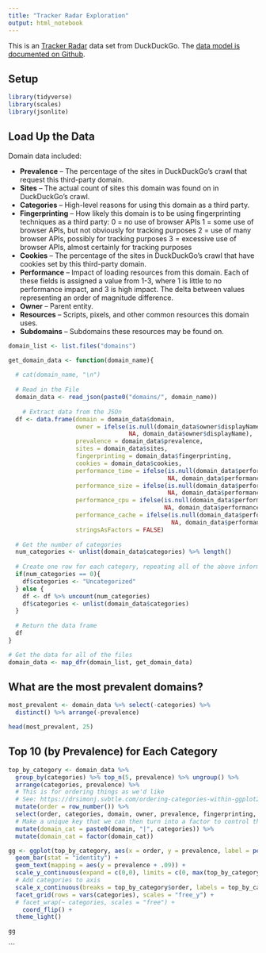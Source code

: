 ```yaml
---
title: "Tracker Radar Exploration"
output: html_notebook
---
```


This is an [Tracker Radar](https://spreadprivacy.com/duckduckgo-tracker-radar/) data set from DuckDuckGo. The [data model is documented on Github](https://github.com/duckduckgo/tracker-radar/blob/master/docs/DATA_MODEL.md).

## Setup

```r

library(tidyverse)
library(scales)
library(jsonlite)

```

## Load Up the Data

Domain data included:

* **Prevalence** – The percentage of the sites in DuckDuckGo's crawl that request this third-party domain.
* **Sites** – The actual count of sites this domain was found on in DuckDuckGo's crawl.
* **Categories** – High-level reasons for using this domain as a third party.
* **Fingerprinting** – How likely this domain is to be using fingerprinting techniques as a third party: 
  0 = no use of browser APIs
  1 = some use of browser APIs, but not obviously for tracking purposes
  2 = use of many browser APIs, possibly for tracking purposes
  3 = excessive use of browser APIs, almost certainly for tracking purposes
* **Cookies** – The percentage of the sites in DuckDuckGo's crawl that have cookies set by this third-party domain.
* **Performance** – Impact of loading resources from this domain. Each of these fields is assigned a value from 1-3, where 1 is little to no performance impact, and 3 is high impact. The delta between values representing an order of magnitude difference.
* **Owner** – Parent entity.
* **Resources** – Scripts, pixels, and other common resources this domain uses.
* **Subdomains** – Subdomains these resources may be found on.

```r

domain_list <- list.files("domains")

get_domain_data <- function(domain_name){
  
  # cat(domain_name, "\n")
  
  # Read in the File
  domain_data <- read_json(paste0("domains/", domain_name))
  
    # Extract data from the JSOn
  df <- data.frame(domain = domain_data$domain,
                   owner = ifelse(is.null(domain_data$owner$displayName), 
                                  NA, domain_data$owner$displayName),
                   prevalence = domain_data$prevalence,
                   sites = domain_data$sites,
                   fingerprinting = domain_data$fingerprinting,
                   cookies = domain_data$cookies,
                   performance_time = ifelse(is.null(domain_data$performance$time),
                                             NA, domain_data$performance$time),
                   performance_size = ifelse(is.null(domain_data$performance$size),
                                             NA, domain_data$performance$size),
                   performance_cpu = ifelse(is.null(domain_data$performance$cpu),
                                            NA, domain_data$performance$cpu),
                   performance_cache = ifelse(is.null(domain_data$performance$cache),
                                              NA, domain_data$performance$cache),
                   stringsAsFactors = FALSE)
  
  # Get the number of categories
  num_categories <- unlist(domain_data$categories) %>% length()
  
  # Create one row for each category, repeating all of the above information
  if(num_categories == 0){
    df$categories <- "Uncategorized"
  } else {
    df <- df %>% uncount(num_categories)
    df$categories <- unlist(domain_data$categories)
  }
  
  # Return the data frame
  df
}

# Get the data for all of the files
domain_data <- map_dfr(domain_list, get_domain_data)

```

## What are the most prevalent domains?

```r

most_prevalent <- domain_data %>% select(-categories) %>% 
  distinct() %>% arrange(-prevalence)

head(most_prevalent, 25)

```

## Top 10 (by Prevalence) for Each Category

```r

top_by_category <- domain_data %>% 
  group_by(categories) %>% top_n(5, prevalence) %>% ungroup() %>%  
  arrange(categories, prevalence) %>% 
  # This is for ordering things as we'd like
  # See: https://drsimonj.svbtle.com/ordering-categories-within-ggplot2-facets
  mutate(order = row_number()) %>% 
  select(order, categories, domain, owner, prevalence, fingerprinting, cookies) %>% 
  # Make a unique key that we can then turn into a factor to control the ordering
  mutate(domain_cat = paste0(domain, "|", categories)) %>% 
  mutate(domain_cat = factor(domain_cat))

gg <- ggplot(top_by_category, aes(x = order, y = prevalence, label = percent(prevalence, 0.1))) +
  geom_bar(stat = "identity") +
  geom_text(mapping = aes(y = prevalence + .09)) +
  scale_y_continuous(expand = c(0,0), limits = c(0, max(top_by_category$prevalence + 0.12))) +
  # Add categories to axis
  scale_x_continuous(breaks = top_by_category$order, labels = top_by_category$domain, expand = c(0,0)) +
  facet_grid(rows = vars(categories), scales = "free_y") +
  # facet_wrap(~ categories, scales = "free") +
    coord_flip() + 
  theme_light()

gg

```
```

